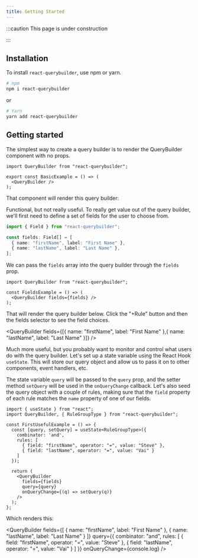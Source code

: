 ```yaml
---
title: Getting Started
---
```



:::caution This page is under construction

:::

## Installation

To install `react-querybuilder`, use npm or yarn.

```bash
# npm
npm i react-querybuilder
```

or

```bash
# Yarn
yarn add react-querybuilder
```

## Getting started

The simplest way to create a query builder is to render the QueryBuilder component with no props.

```tsx
import QueryBuilder from "react-querybuilder";

export const BasicExample = () => (
  <QueryBuilder />
);
```

That component will render this query builder:

<QueryBuilder />

Functional, but not really useful. To really get value out of the query builder, we'll first need to define a set of fields for the user to choose from.

```ts
import { Field } from "react-querybuilder";

const fields: Field[] = [
  { name: "firstName", label: "First Name" },
  { name: "lastName", label: "Last Name" },
];
```

We can pass the `fields` array into the query builder through the `fields` prop.

```tsx
import QueryBuilder from "react-querybuilder";

const FieldsExample = () => (
  <QueryBuilder fields={fields} />
);
```

That will render the query builder below. Click the "+Rule" button and then the fields selector to see the field choices.

<QueryBuilder fields={[{ name: "firstName", label: "First Name" },{ name: "lastName", label: "Last Name" }]} />

Much more useful, but you probably want to monitor and control what users do with the query builder. Let's set up a state variable using the React Hook `useState`. This will store our query object and allow us to pass it on to other components, event handlers, etc.

The state variable `query` will be passed to the `query` prop, and the setter method `setQuery` will be used in the `onQueryChange` callback. Let's also seed the query object with a couple of rules, making sure that the `field` property of each rule matches the `name` property of one of our fields.

```tsx
import { useState } from "react";
import QueryBuilder, { RuleGroupType } from "react-querybuilder";

const FirstUsefulExample = () => {
  const [query, setQuery] = useState<RuleGroupType>({
    combinator: 'and',
    rules: [
      { field: "firstName", operator: "=", value: "Steve" },
      { field: "lastName", operator: "=", value: "Vai" }
    ]
  });

  return (
    <QueryBuilder
      fields={fields}
      query={query}
      onQueryChange={(q) => setQuery(q)}
    />
  );
};
```

Which renders this:

<QueryBuilder
  fields={[
    { name: "firstName", label: "First Name" },
    { name: "lastName", label: "Last Name" }
  ]}
  query={{
    combinator: "and",
    rules: [
      { field: "firstName", operator: "=", value: "Steve" },
      { field: "lastName", operator: "=", value: "Vai" }
    ]
  }}
  onQueryChange={console.log}
/>
